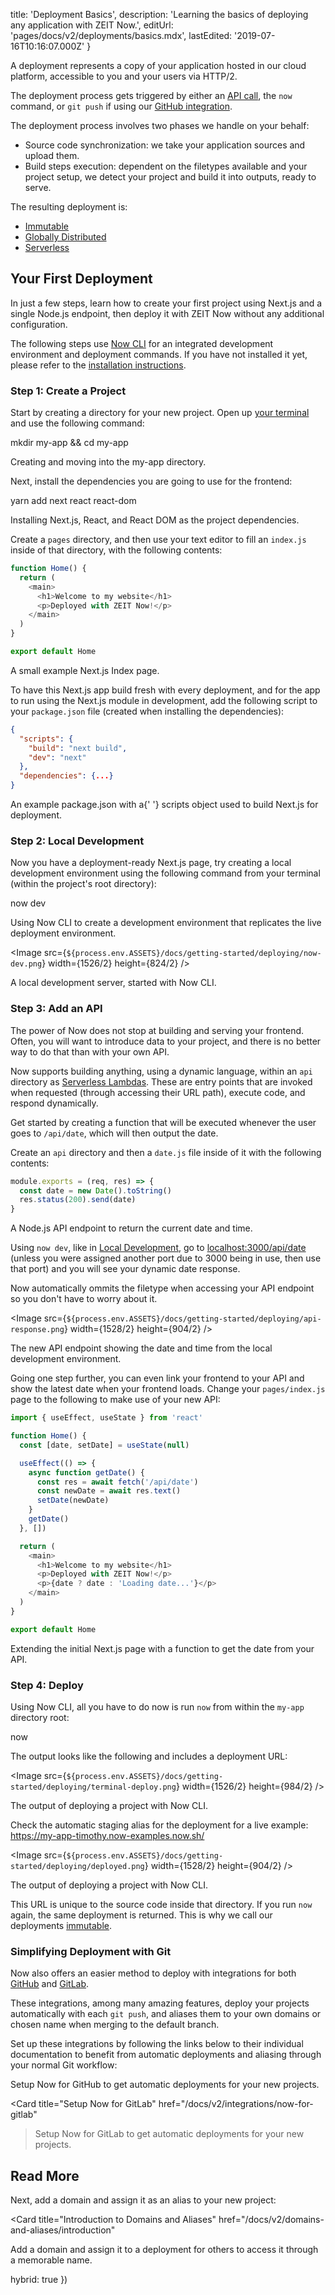 
  title: 'Deployment Basics',
  description:
    'Learning the basics of deploying any application with ZEIT Now.',
  editUrl: 'pages/docs/v2/deployments/basics.mdx',
  lastEdited: '2019-07-16T10:16:07.000Z'
}

A deployment represents a copy of your application hosted in our cloud platform, accessible to you and your users via HTTP/2.

The deployment process gets triggered by either an [API call](/docs/api), the `now` command, or `git push` if using our [GitHub integration](/docs/v2/integrations/now-for-github).

The deployment process involves two phases we handle on your behalf:

- Source code synchronization: we take your application sources and upload them.
- Build steps execution: dependent on the filetypes available and your project setup, we detect your project and build it into outputs, ready to serve.

The resulting deployment is:

- [Immutable](/docs/v2/deployments/concepts/immutability)
- [Globally Distributed](/smart-cdn)
- [Serverless](/docs/v2/deployments/concepts/lambdas/#conceptual-model)

## Your First Deployment

In just a few steps, learn how to create your first project using Next.js and a single Node.js endpoint, then deploy it with ZEIT Now without any additional configuration.

The following steps use [Now CLI](/docs/v2/getting-started/installation#now-cli) for an integrated development environment and deployment commands. If you have not installed it yet, please refer to the [installation instructions](/docs/v2/getting-started/installation).

### Step 1: Create a Project

Start by creating a directory for your new project. Open up [your terminal](https://hyper.is) and use the following command:

<TerminalInput>mkdir my-app && cd my-app</TerminalInput>
<Caption>Creating and moving into the <InlineCode>my-app</InlineCode> directory.</Caption>

Next, install the dependencies you are going to use for the frontend:

<TerminalInput>yarn add next react react-dom</TerminalInput>
<Caption>Installing Next.js, React, and React DOM as the project dependencies.</Caption>

Create a `pages` directory, and then use your text editor to fill an `index.js` inside of that directory, with the following contents:

```js
function Home() {
  return (
    <main>
      <h1>Welcome to my website</h1>
      <p>Deployed with ZEIT Now!</p>
    </main>
  )
}

export default Home
```

<Caption>A small example Next.js Index page.</Caption>

To have this Next.js app build fresh with every deployment, and for the app to run using the Next.js module in development, add the following script to your `package.json` file (created when installing the dependencies):

```json
{
  "scripts": {
    "build": "next build",
    "dev": "next"
  },
  "dependencies": {...}
}
```

<Caption>
  An example <InlineCode>package.json</InlineCode> with a{' '}
  <InlineCode>scripts</InlineCode> object used to build Next.js for deployment.
</Caption>

### Step 2: Local Development

Now you have a deployment-ready Next.js page, try creating a local development environment using the following command from your terminal (within the project's root directory):

<TerminalInput>now dev</TerminalInput>
<Caption>Using Now CLI to create a development environment that replicates the live deployment environment.</Caption>

<Image
  src={`${process.env.ASSETS}/docs/getting-started/deploying/now-dev.png`}
  width={1526/2}
  height={824/2}
/>
<Caption>A local development server, started with <GenericLink href="/docs/v2/getting-started/installation#now-cli">Now CLI</GenericLink>.</Caption>

### Step 3: Add an API

The power of Now does not stop at building and serving your frontend. Often, you will want to introduce data to your project, and there is no better way to do that than with your own API.

Now supports building anything, using a dynamic language, within an `api` directory as [Serverless Lambdas](/docs/v2/deployments/concepts/lambdas). These are entry points that are invoked when requested (through accessing their URL path), execute code, and respond dynamically.

Get started by creating a function that will be executed whenever the user goes to `/api/date`, which will then output the date.

Create an `api` directory and then a `date.js` file inside of it with the following contents:

```js
module.exports = (req, res) => {
  const date = new Date().toString()
  res.status(200).send(date)
}
```

<Caption>A Node.js API endpoint to return the current date and time.</Caption>

Using `now dev`, like in [Local Development](#local-development), go to [localhost:3000/api/date](http://localhost:3000/api/date) (unless you were assigned another port due to 3000 being in use, then use that port) and you will see your dynamic date response.

<Note>
  Now automatically ommits the filetype when accessing your API endpoint so you
  don't have to worry about it.
</Note>

<Image
  src={`${process.env.ASSETS}/docs/getting-started/deploying/api-response.png`}
  width={1528/2}
  height={904/2}
/>
<Caption>The new API endpoint showing the date and time from the local development environment.</Caption>

Going one step further, you can even link your frontend to your API and show the latest date when your frontend loads. Change your `pages/index.js` page to the following to make use of your new API:

```js
import { useEffect, useState } from 'react'

function Home() {
  const [date, setDate] = useState(null)

  useEffect(() => {
    async function getDate() {
      const res = await fetch('/api/date')
      const newDate = await res.text()
      setDate(newDate)
    }
    getDate()
  }, [])

  return (
    <main>
      <h1>Welcome to my website</h1>
      <p>Deployed with ZEIT Now!</p>
      <p>{date ? date : 'Loading date...'}</p>
    </main>
  )
}

export default Home
```

<Caption>
  Extending the initial Next.js page with a function to get the date from your
  API.
</Caption>

### Step 4: Deploy

Using Now CLI, all you have to do now is run `now` from within the `my-app` directory root:

<TerminalInput>now</TerminalInput>

The output looks like the following and includes a deployment URL:

<Image
  src={`${process.env.ASSETS}/docs/getting-started/deploying/terminal-deploy.png`}
  width={1526/2}
  height={984/2}
/>
<Caption>The output of deploying a project with <GenericLink href="/docs/v2/getting-started/installation#now-cli">Now CLI</GenericLink>.</Caption>

Check the automatic staging alias for the deployment for a live example: <https://my-app-timothy.now-examples.now.sh/>

<Image
  src={`${process.env.ASSETS}/docs/getting-started/deploying/deployed.png`}
  width={1528/2}
  height={904/2}
/>
<Caption>The output of deploying a project with <GenericLink href="/docs/v2/getting-started/installation#now-cli">Now CLI</GenericLink>.</Caption>

This URL is unique to the source code inside that directory. If you run `now` again, the same deployment is returned. This is why we call our deployments [immutable](/docs/v2/deployments/concepts/immutability).

### Simplifying Deployment with Git

Now also offers an easier method to deploy with integrations for both [GitHub](/docs/v2/integrations/now-for-github) and [GitLab](/docs/v2/integrations/now-for-github).

These integrations, among many amazing features, deploy your projects automatically with each `git push`, and aliases them to your own domains or chosen name when merging to the default branch.

Set up these integrations by following the links below to their individual documentation to benefit from automatic deployments and aliasing through your normal Git workflow:

<Card title="Setup Now for GitHub" href="/docs/v2/integrations/now-for-github">
  Setup Now for GitHub to get automatic deployments for your new projects.
</Card>

<Card
  title="Setup Now for GitLab"
  href="/docs/v2/integrations/now-for-gitlab"
>Setup Now for GitLab to get automatic deployments for your new projects.</Card>
## Read More

Next, add a domain and assign it as an alias to your new project:

<Card
  title="Introduction to Domains and Aliases"
  href="/docs/v2/domains-and-aliases/introduction"
>
  Add a domain and assign it to a deployment for others to access it through a
  memorable name.
</Card>

  hybrid: true
})
